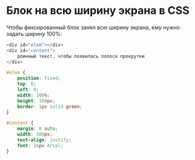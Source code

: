 # Блок на всю ширину экрана в CSS

Чтобы фиксированный блок занял всю ширину экрана, ему нужно задать ширину 100%:

```js showLineNumbers copy
<div id="elem"></div>
<div id="content">
	длинный текст, чтобы появилась полоса прокрутки
</div>
```

```css showLineNumbers copy
#elem {
	position: fixed;
	top: 0;
	left: 0;
	width: 100%;
	height: 100px;
	border: 1px solid green;
}

#content {
	margin: 0 auto;
	width: 300px;
	text-align: justify;
	font: 16px Arial;
}
```